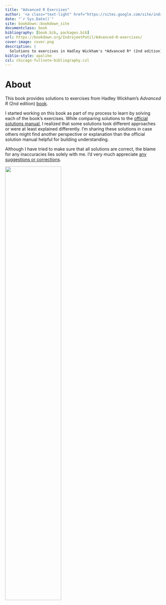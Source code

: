 ```yaml
--- 
title: "Advanced R Exercises"
author: '<a class="text-light" href="https://sites.google.com/site/indrajeetspatilmorality/">Indrajeet Patil</a>'
date: "`r Sys.Date()`"
site: bookdown::bookdown_site
documentclass: book
bibliography: [book.bib, packages.bib]
url: https://bookdown.org/IndrajeetPatil/Advanced-R-exercises/
cover-image: cover.png
description: |
  Solutions to exercises in Hadley Wickham's *Advanced R* (2nd edition) book.
biblio-style: apalike
csl: chicago-fullnote-bibliography.csl
---
```


# About {-}

This book provides solutions to exercises from Hadley Wickham's _Advanced R_ (2nd edition) [book](https://adv-r.hadley.nz/).

I started working on this book as part of my process to learn by solving each of the book's exercises. While comparing solutions to the [official solutions manual](https://advanced-r-solutions.rbind.io/index.html), I realized that some solutions took different approaches or were at least explained differently. I'm sharing these solutions in case others might find another perspective or explanation than the official solution manual helpful for building understanding.

Although I have tried to make sure that all solutions are correct, the blame for any inaccuracies lies solely with me. I'd very much appreciate [any suggestions or corrections](https://github.com/IndrajeetPatil/Advanced-R-exercises/issues).

<img src="cover.png" width="60%" />
